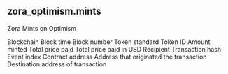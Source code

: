 ## zora_optimism.mints 
Zora Mints on Optimism


<ParamField path="blockchain">
Blockchain
</ParamField>
<ParamField path="block_time">
Block time
</ParamField>
<ParamField path="block_number">
Block number
</ParamField>
<ParamField path="token_standard">
Token standard
</ParamField>
<ParamField path="token_id">
Token ID
</ParamField>
<ParamField path="quantity">
Amount minted
</ParamField>
<ParamField path="total_price">
Total price paid
</ParamField>
<ParamField path="total_price_usd">
Total price paid in USD
</ParamField>
<ParamField path="recipient">
Recipient
</ParamField>
<ParamField path="tx_hash">
Transaction hash
</ParamField>
<ParamField path="evt_index">
Event index
</ParamField>
<ParamField path="contract_address">
Contract address
</ParamField>
<ParamField path="tx_from">
Address that originated the transaction
</ParamField>
<ParamField path="tx_to">
Destination address of transaction
</ParamField>

